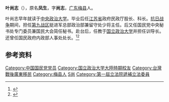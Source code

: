 '''叶尚志'''（{{bd|1909年|5月24日||？|catIdx=Ye叶}}），原名'''凤生'''，字'''尚志'''，[[广东|广东]][[梅县区|梅县]]人。

叶尚志早年就读于[[中央政治大学|中央政治大学]]。毕业后任[[江苏省|江苏省]]政府民政厅股长、科长。[[抗日战争|抗日战争]]期间，担任[[第九战区|第九战区]]挺进军总部政治部兼留守处少将主任。后又任国民党中央秘书处专门委员兼国民大会简任秘书。赴台后，任教于[[国立政治大学|国立政治大学]]并担任训导长。还曾任国民政府内政部人事处处长。<ref name="kmt">{{cite book|title=《中国国民党百年人物全书》|publisher=团结出版社|year=2005}}</ref><ref>{{cite book|title=《辛亥以来人物年里录》|author=邵延淼|publisher=江苏教育出版社}}</ref>

== 参考资料 ==
{{reflist}}

{{中国政治人物小作品}}

{{DEFAULTSORT:Ye叶}}
[[Category:中国国民党党员|Category:中国国民党党员]]
[[Category:国立政治大学大陸時期校友|Category:国立政治大学大陸時期校友]]
[[Category:台灣戰後廣東移民|Category:台灣戰後廣東移民]]
[[Category:梅县人|Category:梅县人]]
[[Category:葉姓|S尚]]

[[Category:第一屆立法院遞補立法委員|Category:第一屆立法院遞補立法委員]]